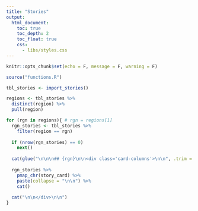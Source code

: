 ```yaml
---
title: "Stories"
output:
  html_document:
    toc: true
    toc_depth: 2
    toc_float: true
    css: 
      - libs/styles.css
---
```


```r
knitr::opts_chunk$set(echo = F, message = F, warning = F)
```

```r
source("functions.R")

tbl_stories <- import_stories()

regions <- tbl_stories %>% 
  distinct(region) %>% 
  pull(region)

for (rgn in regions){ # rgn = regions[1]
  rgn_stories <- tbl_stories %>% 
    filter(region == rgn)
  
  if (nrow(rgn_stories) == 0) 
    next()
  
  cat(glue("\n\n\n## {rgn}\n\n<div class='card-columns'>\n\n", .trim = F))
  
  rgn_stories %>% 
    pmap_chr(story_card) %>% 
    paste(collapse = "\n\n") %>% 
    cat()
  
  cat("\n\n</div>\n\n")
}
```
